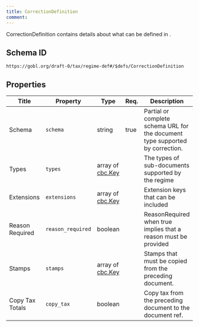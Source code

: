 ```yaml
---
title: CorrectionDefinition
comment: 
---
```


CorrectionDefinition contains details about what can be defined in .

## Schema ID

`https://gobl.org/draft-0/tax/regime-def#/$defs/CorrectionDefinition`

## Properties

| Title           | Property          | Type                                 | Req. | Description                                                                   |
|-----------------|-------------------|--------------------------------------|------|-------------------------------------------------------------------------------|
| Schema          | `schema`          | string                               | true | Partial or complete schema URL for the document type supported by correction. |
| Types           | `types`           | array of [cbc.Key](/draft-0/cbc/key) |      | The types of sub-documents supported by the regime                            |
| Extensions      | `extensions`      | array of [cbc.Key](/draft-0/cbc/key) |      | Extension keys that can be included                                           |
| Reason Required | `reason_required` | boolean                              |      | ReasonRequired when true implies that a reason must be provided               |
| Stamps          | `stamps`          | array of [cbc.Key](/draft-0/cbc/key) |      | Stamps that must be copied from the preceding document.                       |
| Copy Tax Totals | `copy_tax`        | boolean                              |      | Copy tax from the preceding document to the document ref.                     |

